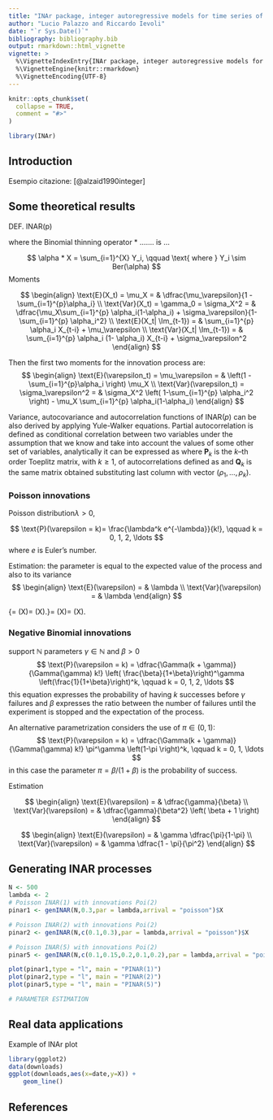 ```yaml
---
title: "INAr package, integer autoregressive models for time series of counts"
author: "Lucio Palazzo and Riccardo Ievoli"
date: "`r Sys.Date()`"
bibliography: bibliography.bib
output: rmarkdown::html_vignette
vignette: >
  %\VignetteIndexEntry{INAr package, integer autoregressive models for time series of counts}
  %\VignetteEngine{knitr::rmarkdown}
  %\VignetteEncoding{UTF-8}
---
```


```r
knitr::opts_chunk$set(
  collapse = TRUE,
  comment = "#>"
)
```

```r
library(INAr)
```

## Introduction 

Esempio citazione: [@alzaid1990integer] 


## Some theoretical results

DEF. INAR(p)

\begin{equation}\label{eq:inarp}
X_t = \alpha_1 * X_{t-1} + \cdots + \alpha_p * X_{t-p} + \varepsilon_t
\end{equation}

where the Binomial thinning operator ${*}$ .......
is ...

$$
\alpha * X = \sum_{i=1}^{X} Y_i, \qquad \text{ where } Y_i \sim Ber(\alpha)
$$
Moments 

$$
\begin{align}
\text{E}(X_t) = \mu_X = & \dfrac{\mu_\varepsilon}{1 - \sum_{i=1}^{p}\alpha_i} \\
\text{Var}(X_t) = \gamma_0 = \sigma_X^2 = & \dfrac{\mu_X\sum_{i=1}^{p} \alpha_i(1-\alpha_i) + \sigma_\varepsilon}{1-\sum_{i=1}^{p} \alpha_i^2} \\
\text{E}(X_t| \Im_{t-1}) = & \sum_{i=1}^{p} \alpha_i X_{t-i} + \mu_\varepsilon \\
\text{Var}(X_t| \Im_{t-1}) = & \sum_{i=1}^{p} \alpha_i (1- \alpha_i) X_{t-i} + \sigma_\varepsilon^2
\end{align}
$$

Then the first two moments for the innovation process are:
$$
\begin{align}
\text{E}(\varepsilon_t) = \mu_\varepsilon = & \left(1 - \sum_{i=1}^{p}\alpha_i \right) \mu_X \\
\text{Var}(\varepsilon_t) = \sigma_\varepsilon^2 = &
\sigma_X^2 \left( 1-\sum_{i=1}^{p} \alpha_i^2 \right) - \mu_X \sum_{i=1}^{p} \alpha_i(1-\alpha_i)
\end{align}
$$


Variance, autocovariance and autocorrelation functions of INAR$(p)$ can be also derived by applying Yule-Walker equations.
Partial autocorrelation is defined as conditional correlation between two variables under the assumption that we know and take into account the values of some other set of variables, analytically it can be expressed as
\begin{equation*}
	\phi_k = \mbox{Cov}\big( X_{t} - \mbox{E}(X_t | X_{t-1}, \ldots, X_{t + k-1}),  X_{t-k} - \mbox{E}(X_{t-k} | X_{t-1}, \ldots, X_{t + k-1})\big) = \frac{|\mathbf{Q}_k|}{|\mathbf{P}_k|}
\end{equation*}
where $\mathbf{P}_k$ is the $k$--th order Toeplitz matrix, with $k \geq 1$, of autocorrelations defined as
\begin{equation*}
 \mathbf{P}_k  = 
% \begin{pmatrix}
%  \rho_0 & \rho_1 & \cdots & \rho_{k-1} \\ 
%  \rho_1 & \rho_0 & \cdots & \rho_{k-2} \\ 
%  \vdots & \vdots & \ddots & \vdots \\ 
%  \rho_{k-1} & \rho_{k-2} & \cdots & \rho_0 \\ 
% \end{pmatrix}
% =
\begin{pmatrix}
	1 & \rho_1 & \cdots & \rho_{k-1} \\ 
	\rho_1 & 1 & \cdots & \rho_{k-2} \\ 
	\vdots & \vdots & \ddots & \vdots \\ 
	\rho_{k-1} & \rho_{k-2} & \cdots & 1 \\ 
\end{pmatrix}
\end{equation*}
and $\mathbf{Q}_k$ is the same matrix obtained substituting last column with vector $(\rho_1, \ldots, \rho_k )$.\par\medskip

### Poisson innovations 

Poisson distribution$\lambda >0$,

$$
\text{P}(\varepsilon = k)= \frac{\lambda^k e^{-\lambda}}{k!}, \qquad k = 0, 1, 2, \ldots
$$
where $e$ is Euler's number.

Estimation: the parameter is equal to the expected value of the process and also to its variance
$$
\begin{align}
\text{E}(\varepsilon) = & \lambda \\
\text{Var}(\varepsilon) = & \lambda  
\end{align}
$$

{\displaystyle \lambda =\operatorname {E} (X)=\operatorname {Var} (X).}\lambda =\operatorname {E} (X)=\operatorname {Var} (X).

### Negative Binomial innovations 

support $\mathbb{N}$
parameters $\gamma \in \mathbb{N}$ and $\beta > 0$
$$ 
\text{P}(\varepsilon = k) = \dfrac{\Gamma(k + \gamma)}{\Gamma(\gamma) k!} \left( \frac{\beta}{1+\beta}\right)^\gamma \left(\frac{1}{1+\beta}\right)^k, \qquad k = 0, 1, 2, \ldots
$$
this equation expresses the probability of having $k$ successes before $\gamma$ failures and $\beta$ expresses the ratio between the number of failures until the experiment is stopped and the expectation of the process.

An alternative parametrization considers the use of $\pi \in (0,1)$:
$$ 
\text{P}(\varepsilon = k) = \dfrac{\Gamma(k + \gamma)}{\Gamma(\gamma) k!} \pi^\gamma \left(1-\pi \right)^k, \qquad k = 0, 1, \ldots
$$
in this case the parameter $\pi = \beta/(1+\beta)$ is the probability of success.

Estimation

$$
\begin{align}
\text{E}(\varepsilon) = & \dfrac{\gamma}{\beta} \\
\text{Var}(\varepsilon) = & \dfrac{\gamma}{\beta^2} \left( \beta + 1 \right)
\end{align}
$$

$$
\begin{align}
\text{E}(\varepsilon) = & \gamma \dfrac{\pi}{1-\pi} \\
\text{Var}(\varepsilon) = &  \gamma \dfrac{1 - \pi}{\pi^2}
\end{align}
$$

## Generating INAR processes


```r
N <- 500
lambda <- 2
# Poisson INAR(1) with innovations Poi(2)
pinar1 <- genINAR(N,0.3,par = lambda,arrival = "poisson")$X

# Poisson INAR(2) with innovations Poi(2)
pinar2 <- genINAR(N,c(0.1,0.3),par = lambda,arrival = "poisson")$X

# Poisson INAR(5) with innovations Poi(2)
pinar5 <- genINAR(N,c(0.1,0.15,0.2,0.1,0.2),par = lambda,arrival = "poisson")$X

plot(pinar1,type = "l", main = "PINAR(1)")
plot(pinar2,type = "l", main = "PINAR(2)")
plot(pinar5,type = "l", main = "PINAR(5)")

# PARAMETER ESTIMATION

```

## Real data applications

Example of INAr plot

```r
library(ggplot2)
data(downloads)
ggplot(downloads,aes(x=date,y=X)) +
    geom_line()
```

## References
